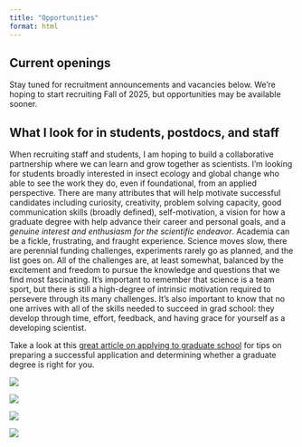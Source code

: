 ```yaml
---
title: "Opportunities"
format: html
---
```


## Current openings
Stay tuned for recruitment announcements and vacancies below. We're hoping to start recruiting Fall of 2025, but opportunities may be available sooner.

## What I look for in students, postdocs, and staff
When recruiting staff and students, I am hoping to build a collaborative partnership where we can learn and grow together as scientists. I'm looking for students broadly interested in insect ecology and global change who able to see the work they do, even if foundational, from an applied perspective. There are many attributes that will help motivate successful candidates including curiosity, creativity, problem solving capacity, good communication skills (broadly defined), self-motivation, a vision for how a graduate degree with help advance their career and personal goals, and a *genuine interest and enthusiasm for the scientific endeavor*. Academia can be a fickle, frustrating, and fraught experience. Science moves slow, there are perennial funding challenges, experiments rarely go as planned, and the list goes on. All of the challenges are, at least somewhat, balanced by the excitement and freedom to pursue the knowledge and questions that we find most fascinating. It's important to remember that science is a team sport, but there is still a high-degree of intrinsic motivation required to persevere through its many challenges. It's also important to know that no one arrives with all of the skills needed to succeed in grad school: they develop through time, effort, feedback, and having grace for yourself as a developing scientist. 

Take a look at this [great article on applying to graduate school](https://esajournals.onlinelibrary.wiley.com/doi/10.1002/bes2.1917) for tips on preparing a successful application and determining whether a graduate degree is right for you. 

::: {layout="[1,1,1,1]"}
![](./media/opportunities/opportunities1.jpg){.lightbox}

![](./media/opportunities/opportunities2.JPG){.lightbox}

![](./media/opportunities/opportunities5.jpg){.lightbox}

![](./media/opportunities/opportunities4.jpg){.lightbox}
:::